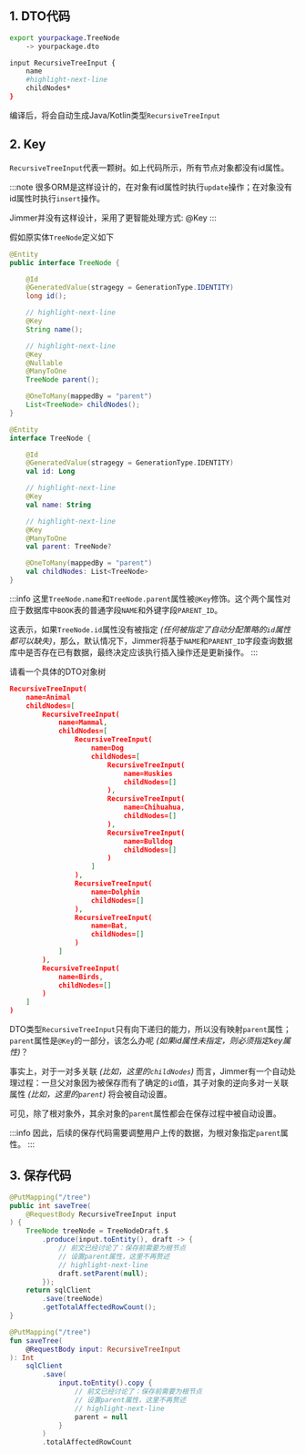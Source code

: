 
## 1. DTO代码

```sh
export yourpackage.TreeNode
    -> yourpackage.dto

input RecursiveTreeInput {
    name
    #highlight-next-line
    childNodes*
}
```

编译后，将会自动生成Java/Kotlin类型`RecursiveTreeInput`

## 2. Key

`RecursiveTreeInput`代表一颗树。如上代码所示，所有节点对象都没有id属性。

:::note
很多ORM是这样设计的，在对象有id属性时执行`update`操作；在对象没有id属性时执行`insert`操作。

Jimmer并没有这样设计，采用了更智能处理方式: @Key
:::

假如原实体`TreeNode`定义如下

<Tabs groupId="language">
<TabItem value="java" label="Java">

```java
@Entity
public interface TreeNode {

    @Id
    @GeneratedValue(stragegy = GenerationType.IDENTITY)
    long id();

    // highlight-next-line
    @Key
    String name();

    // highlight-next-line
    @Key
    @Nullable
    @ManyToOne
    TreeNode parent();

    @OneToMany(mappedBy = "parent")
    List<TreeNode> childNodes();
}
```

</TabItem>
<TabItem value="kotlin" label="Kotlin">

```kotlin
@Entity
interface TreeNode {

    @Id
    @GeneratedValue(stragegy = GenerationType.IDENTITY)
    val id: Long

    // highlight-next-line
    @Key
    val name: String

    // highlight-next-line
    @Key
    @ManyToOne
    val parent: TreeNode?

    @OneToMany(mappedBy = "parent")
    val childNodes: List<TreeNode>
}
```

</TabItem>
</Tabs>

:::info
这里`TreeNode.name`和`TreeNode.parent`属性被`@Key`修饰。这个两个属性对应于数据库中`BOOK`表的普通字段`NAME`和外键字段`PARENT_ID`。

这表示，如果`TreeNode.id`属性没有被指定 *(任何被指定了自动分配策略的`id`属性都可以缺失)*，那么，默认情况下，Jimmer将基于`NAME`和`PARENT_ID`字段查询数据库中是否存在已有数据，最终决定应该执行插入操作还是更新操作。
:::

请看一个具体的DTO对象树

```json
RecursiveTreeInput(
    name=Animal
    childNodes=[
        RecursiveTreeInput(
            name=Mammal,
            childNodes=[
                RecursiveTreeInput(
                    name=Dog
                    childNodes=[
                        RecursiveTreeInput(
                            name=Huskies
                            childNodes=[]
                        ),
                        RecursiveTreeInput(
                            name=Chihuahua,
                            childNodes=[]
                        ),
                        RecursiveTreeInput(
                            name=Bulldog
                            childNodes=[]
                        )
                    ]
                ),
                RecursiveTreeInput(
                    name=Dolphin
                    childNodes=[]
                ),
                RecursiveTreeInput(
                    name=Bat,
                    childNodes=[]
                )
            ]
        ),
        RecursiveTreeInput(
            name=Birds,
            childNodes=[]
        )
    ]
)
```

DTO类型`RecursiveTreeInput`只有向下递归的能力，所以没有映射`parent`属性；`parent`属性是`@Key`的一部分，该怎么办呢 *(如果id属性未指定，则必须指定key属性)*？

事实上，对于一对多关联 *(比如，这里的`childNodes`)* 而言，Jimmer有一个自动处理过程：一旦父对象因为被保存而有了确定的`id`值，其子对象的逆向多对一关联属性 *(比如，这里的`parent`)* 将会被自动设置。

可见，除了根对象外，其余对象的`parent`属性都会在保存过程中被自动设置。

:::info
因此，后续的保存代码需要调整用户上传的数据，为根对象指定`parent`属性。
:::

## 3. 保存代码

<Tabs groupId="language">
<TabItem value="java" label="Java">

```java
@PutMapping("/tree")
public int saveTree(
    @RequestBody RecursiveTreeInput input
) {
    TreeNode treeNode = TreeNodeDraft.$
        .produce(input.toEntity(), draft -> {
            // 前文已经讨论了：保存前需要为根节点
            // 设置parent属性，这里不再赘述
            // highlight-next-line
            draft.setParent(null);
        });
    return sqlClient
        .save(treeNode)
        .getTotalAffectedRowCount();
}
```

</TabItem>
<TabItem value="kotlin" label="Kotlin">

```kotlin
@PutMapping("/tree")
fun saveTree(
    @RequestBody input: RecursiveTreeInput
): Int 
    sqlClient
        .save(
            input.toEntity().copy {
                // 前文已经讨论了：保存前需要为根节点
                // 设置parent属性，这里不再赘述
                // highlight-next-line
                parent = null
            }
        )
        .totalAffectedRowCount
```

</TabItem>
</Tabs>